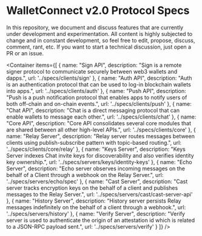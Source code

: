 
# WalletConnect v2.0 Protocol Specs

In this repository, we document and discuss features that are currently under development and experimentation. All content is highly subjected to change and in constant development, so feel free to edit, propose, discuss, comment, rant, etc. If you want to start a technical discussion, just open a PR or an issue.

<Container
  items={[
    {
      name: "Sign API",
      description: "Sign is a remote signer protocol to communicate securely between web3 wallets and dapps.",
      url: '../specs/clients/sign'
    },
    {
      name: "Auth API",
      description: "Auth is an authentication protocol that can be used to log-in blockchain wallets into apps.",
      url: '../specs/clients/auth'
    },
    {
      name: "Push API",
      description: "Push is a push notification protocol that enables apps to notify users of both off-chain and on-chain events.",
      url: '../specs/clients/push'
    },
    {
      name: "Chat API",
      description: "Chat is a direct messaging protocol that can enable wallets to message each other.",
      url: '../specs/clients/chat'
    },
    {
      name: "Core API",
      description: "Core API consolidates several core modules that are shared between all other high-level APIs.",
      url: '../specs/clients/core'
    },
    {
      name: "Relay Server",
      description: "Relay server routes messages between clients using publish-subscribe pattern with topic-based routing.",
      url: '../specs/clients/core/relay'
    },
    {
      name: "Keys Server",
      description: "Keys Server indexes Chat invite keys for discoverability and also verifies identity key ownership.",
      url: '../specs/servers/keys/identity-keys'
    },
    {
      name: "Echo Server",
      description: "Echo server observes incoming messages on the behalf of a Client through a webhook on the Relay Server.",
      url: '../specs/servers/echo/spec'
    },
    {
      name: "Cast Server",
      description: "Cast server tracks encryption keys on the behalf of a client and publishes messages to the Relay Server.",
      url: '../specs/servers/cast/cast-server-api'
    },
    {
      name: "History Server",
      description: "History server persists Relay messages indefinitely on the behalf of a client through a webhook.",
      url: '../specs/servers/history'
    },
    {
      name: "Verify Server",
      description: "Verify server is used to authenticate the origin of an attestation id which is related to a JSON-RPC payload sent.",
      url: '../specs/servers/verify'
    }
  ]}
/>

